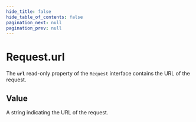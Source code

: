 ```yaml
---
hide_title: false
hide_table_of_contents: false
pagination_next: null
pagination_prev: null
---
```

# Request.url

The **`url`** read-only property of the `Request` interface contains the URL of the request.

## Value

A string indicating the URL of the request.

